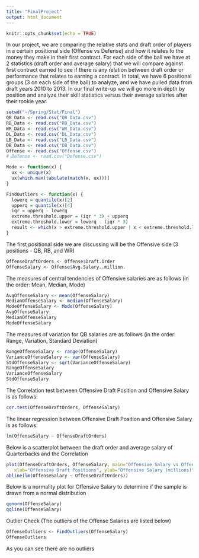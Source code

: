 ```yaml
---
title: "FinalProject"
output: html_document
---
```


```r
knitr::opts_chunk$set(echo = TRUE)
```
In our project, we are comparing the relative stats and draft order of players in a certain positional side (Offense vs Defense) and how it relates to the money they make in their first contract. For each side of the ball we have at 2 statistics (draft order and average salary) that we will compare against first contract earned to see if there is any relation between draft order or performance that relates to earning a contract. In total, we have 6 positional groups (3 on each side of the ball) to analyze, and we have pulled data from draft years 2010 to 2013. In our final write-up we will go more in depth by position and analyze their skill statistics versus their average salaries after their rookie year.
```r
setwd("~/Spring/Stat/Final")
QB_Data <- read.csv("QB_Data.csv")
RB_Data <- read.csv("RB_Data.csv")
WR_Data <- read.csv("WR_Data.csv")
DL_Data <- read.csv("DL_Data.csv")
LB_Data <- read.csv("LB_Data.csv")
DB_Data <- read.csv("DB_Data.csv")
Offense <- read.csv("Offense.csv")
# Defense <- read.csv("Defense.csv")
```
```r
Mode <- function(x) {
  ux <- unique(x)
  ux[which.max(tabulate(match(x, ux)))]
}

FindOutliers <- function(x) {
  lowerq = quantile(x)[2]
  upperq = quantile(x)[4]
  iqr = upperq - lowerq
  extreme.threshold.upper = (iqr * 3) + upperq
  extreme.threshold.lower = lowerq - (iqr * 3)
  result <- which(x > extreme.threshold.upper | x < extreme.threshold.lower)
}
```


The first positional side we are discussing will be the Offensive side (3 positions - QB, RB, and WR)
```r
OffenseDraftOrders <- Offense$Draft.Order
OffenseSalary <- Offense$Avg.Salary..million.
```

The measures of central tendencies of Offensive  salaries are as follows (in the order: Mean, Median, Mode)
```r
AvgOffenseSalary <- mean(OffenseSalary)
MedianOffenseSalary <- median(OffenseSalary)
ModeOffenseSalary <- Mode(OffenseSalary)
AvgOffenseSalary
MedianOffenseSalary
ModeOffenseSalary
```
The measures of variation for QB salaries are as follows (in the order: Range, Variation, Standard Deviation)
```r
RangeOffenseSalary <- range(OffenseSalary)
VarianceOffenseSalary <- var(OffenseSalary)
StdOffenseSalary <- sqrt(VarianceOffenseSalary)
RangeOffenseSalary
VarianceOffenseSalary
StdOffenseSalary
```
The Correlation test between Offensive Draft Position and Offensive Salary is as follows:
```r
cor.test(OffenseDraftOrders, OffenseSalary)
```
The linear regression between Offensive Draft Position and Offensive Salary is as follows:
```r
lm(OffenseSalary ~ OffenseDraftOrders)
```

Below is a scatterplot between the draft order and average salary of Quarterbacks and the Correlation
```r
plot(OffenseDraftOrders, OffenseSalary, main="Offensive Salary vs Offensive Draft Positions",
   xlab="Offensive Draft Positions", ylab="Offensive Salary (millions)", pch=19)
abline(lm(OffenseSalary ~ OffenseDraftOrders))
```

Below is a normality plot for Offensive Salary to determine if the sample is drawn from a normal distribution
```r
qqnorm(OffenseSalary)
qqline(OffenseSalary)
```

Outlier Check (The outliers of the Offense Salaries are listed below)
```r
OffenseOutliers <- FindOutliers(OffenseSalary)
OffenseOutliers
```

As you can see there are no outliers